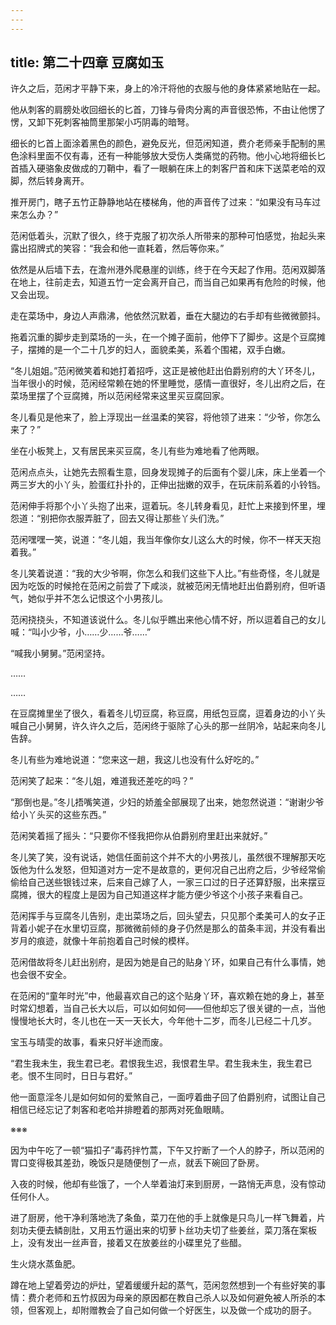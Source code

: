 ```yaml
---
---
---
```

title: 第二十四章 豆腐如玉
---




许久之后，范闲才平静下来，身上的冷汗将他的衣服与他的身体紧紧地贴在一起。

他从刺客的肩膀处收回细长的匕首，刀锋与骨肉分离的声音很恐怖，不由让他愣了愣，又卸下死刺客袖筒里那架小巧阴毒的暗弩。

细长的匕首上面涂着黑色的颜色，避免反光，但范闲知道，费介老师亲手配制的黑色涂料里面不仅有毒，还有一种能够放大受伤人类痛觉的药物。他小心地将细长匕首插入硬骆象皮做成的刀鞘中，看了一眼躺在床上的刺客尸首和床下送菜老哈的双脚，然后转身离开。

推开房门，瞎子五竹正静静地站在楼梯角，他的声音传了过来：“如果没有马车过来怎么办？”

范闲低着头，沉默了很久，终于克服了初次杀人所带来的那种可怕感觉，抬起头来露出招牌式的笑容：“我会和他一直耗着，然后等你来。”

依然是从后墙下去，在澹州港外爬悬崖的训练，终于在今天起了作用。范闲双脚落在地上，往前走去，知道五竹一定会离开自己，而当自己如果再有危险的时候，他又会出现。

走在菜场中，身边人声鼎沸，他依然沉默着，垂在大腿边的右手却有些微微颤抖。

拖着沉重的脚步走到菜场的一头，在一个摊子面前，他停下了脚步。这是个豆腐摊子，摆摊的是一个二十几岁的妇人，面貌柔美，系着个围裙，双手白嫩。

“冬儿姐姐。”范闲微笑着和她打着招呼，这正是被他赶出伯爵别府的大丫环冬儿，当年很小的时候，范闲经常赖在她的怀里睡觉，感情一直很好，冬儿出府之后，在菜场里摆了个豆腐摊，所以范闲经常来这里买豆腐回家。

冬儿看见是他来了，脸上浮现出一丝温柔的笑容，将他领了进来：“少爷，你怎么来了？”

坐在小板凳上，又有居民来买豆腐，冬儿有些为难地看了他两眼。

范闲点点头，让她先去照看生意，回身发现摊子的后面有个婴儿床，床上坐着一个两三岁大的小丫头，脸蛋红扑扑的，正伸出拙嫩的双手，在玩床前系着的小铃铛。

范闲伸手将那个小丫头抱了出来，逗着玩。冬儿转身看见，赶忙上来接到怀里，埋怨道：“别把你衣服弄脏了，回去又得让那些丫头们洗。”

范闲嘿嘿一笑，说道：“冬儿姐，我当年像你女儿这么大的时候，你不一样天天抱着我。”

冬儿笑着说道：“我的大少爷啊，你怎么和我们这些下人比。”有些奇怪，冬儿就是因为吃饭的时候抢在范闲之前尝了下咸淡，就被范闲无情地赶出伯爵别府，但听语气，她似乎并不怎么记恨这个小男孩儿。

范闲挠挠头，不知道该说什么。冬儿似乎瞧出来他心情不好，所以逗着自己的女儿喊：“叫小少爷，小……少……爷……”

“喊我小舅舅。”范闲坚持。

……

……

在豆腐摊里坐了很久，看着冬儿切豆腐，称豆腐，用纸包豆腐，逗着身边的小丫头喊自己小舅舅，许久许久之后，范闲终于驱除了心头的那一丝阴冷，站起来向冬儿告辞。

冬儿有些为难地说道：“您来这一趟，我这儿也没有什么好吃的。”

范闲笑了起来：“冬儿姐，难道我还差吃的吗？”

“那倒也是。”冬儿捂嘴笑道，少妇的娇羞全部展现了出来，她忽然说道：“谢谢少爷给小丫头买的这些东西。”

范闲笑着摇了摇头：“只要你不怪我把你从伯爵别府里赶出来就好。”

冬儿笑了笑，没有说话，她信任面前这个并不大的小男孩儿，虽然很不理解那天吃饭他为什么发怒，但知道对方一定不是故意的，更何况自己出府之后，少爷经常偷偷给自己送些银钱过来，后来自己嫁了人，一家三口过的日子还算舒服，出来摆豆腐摊，很大的程度上是因为自己知道这样才能方便少爷这个小孩子来看自己。

范闲挥手与豆腐冬儿告别，走出菜场之后，回头望去，只见那个柔美可人的女子正背着小妮子在水里切豆腐，那微微前倾的身子仍然是那么的苗条丰润，并没有看出岁月的痕迹，就像十年前抱着自己时候的模样。

范闲借故将冬儿赶出别府，是因为她是自己的贴身丫环，如果自己有什么事情，她也会很不安全。

在范闲的“童年时光”中，他最喜欢自己的这个贴身丫环，喜欢赖在她的身上，甚至时常幻想着，当自己长大以后，可以如何如何——但他却忘了很关键的一点，当他慢慢地长大时，冬儿也在一天一天长大，今年他十二岁，而冬儿已经二十几岁。

宝玉与晴雯的故事，看来只好半途而废。

“君生我未生，我生君已老。君恨我生迟，我恨君生早。君生我未生，我生君已老。恨不生同时，日日与君好。”

他一面意淫冬儿是如何如何的爱煞自己，一面哼着曲子回了伯爵别府，试图让自己相信已经忘记了刺客和老哈并排瞪着的那两对死鱼眼睛。

※※※

因为中午吃了一顿“猫扣子”毒药拌竹蒿，下午又拧断了一个人的脖子，所以范闲的胃口变得极其差劲，晚饭只是随便刨了一点，就丢下碗回了卧房。

入夜的时候，他却有些饿了，一个人举着油灯来到厨房，一路悄无声息，没有惊动任何仆人。

进了厨房，他干净利落地洗了条鱼，菜刀在他的手上就像是只鸟儿一样飞舞着，片刻功夫便去鳞剖肚，又用五竹逼出来的切萝卜丝功夫切了些姜丝，菜刀落在案板上，没有发出一丝声音，接着又在放姜丝的小碟里兑了些醋。

生火烧水蒸鱼肥。

蹲在地上望着旁边的炉灶，望着缓缓升起的蒸气，范闲忽然想到一个有些好笑的事情：费介老师和五竹叔因为母亲的原因都在教自己杀人以及如何避免被人所杀的本领，但客观上，却附赠教会了自己如何做一个好医生，以及做一个成功的厨子。